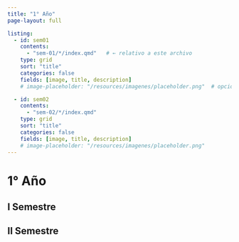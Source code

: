 ```yaml
---
title: "1° Año"
page-layout: full

listing:
  - id: sem01
    contents:
      - "sem-01/*/index.qmd"   # ← relativo a este archivo
    type: grid
    sort: "title"
    categories: false
    fields: [image, title, description]
    # image-placeholder: "/resources/imagenes/placeholder.png"  # opcional

  - id: sem02
    contents:
      - "sem-02/*/index.qmd"
    type: grid
    sort: "title"
    categories: false
    fields: [image, title, description]
    # image-placeholder: "/resources/imagenes/placeholder.png"
---
```


# 1° Año

<div class="anio-grid row g-4">

<div class="col-12 col-lg-6">
## I Semestre
::: {#sem01}
:::
</div>

<div class="col-12 col-lg-6">
## II Semestre
::: {#sem02}
:::
</div>

</div>
